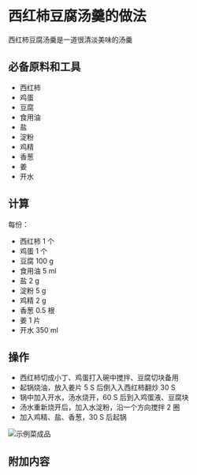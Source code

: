 # 西红柿豆腐汤羹的做法

西红柿豆腐汤羹是一道很清淡美味的汤羹

## 必备原料和工具

* 西红柿
* 鸡蛋
* 豆腐
* 食用油
* 盐
* 淀粉
* 鸡精
* 香葱
* 姜
* 开水

## 计算

每份：

* 西红柿 1 个
* 鸡蛋 1 个
* 豆腐 100 g
* 食用油 5 ml
* 盐 2 g
* 淀粉 5 g
* 鸡精 2 g
* 香葱 0.5 根
* 姜 1 片
* 开水 350 ml

## 操作

* 西红柿切成小丁、鸡蛋打入碗中搅拌、豆腐切块备用
* 起锅烧油，放入姜片 5 S 后倒入入西红柿翻炒 30 S
* 锅中加入开水，汤水烧开，60 S 后到入鸡蛋液、豆腐块
* 汤水重新烧开后，加入水淀粉，沿一个方向搅拌 2 圈
* 加入鸡精、盐、香葱，30 S 后起锅

![示例菜成品](./1.jpeg)

## 附加内容


